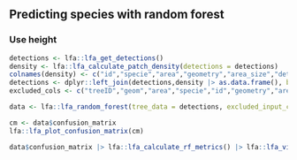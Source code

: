 ## Predicting species with random forest

### Use height

```r
detections <- lfa::lfa_get_detections()
density <- lfa::lfa_calculate_patch_density(detections = detections)
colnames(density) <- c("id","specie","area","geometry","area_size","detections","density") 
detections <- dplyr::left_join(detections,density |> as.data.frame(), by= c("area","specie"))
excluded_cols <- c("treeID","geom","area","specie","id","geometry","area_size","detections", "density")
```

```r

data <- lfa::lfa_random_forest(tree_data = detections, excluded_input_columns = excluded_cols)
```

```r
cm <- data$confusion_matrix
lfa::lfa_plot_confusion_matrix(cm)
```

```r
data$confusion_matrix |> lfa::lfa_calculate_rf_metrics() |> lfa::lfa_visualize_rf_metrics()
```

